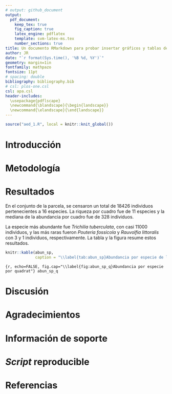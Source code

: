 ```yaml
---
# output: github_document
output: 
  pdf_document:
    keep_tex: true
    fig_caption: true
    latex_engine: pdflatex
    template: svm-latex-ms.tex
    number_sections: true
title: Un documento RMarkdown para probar insertar gráficos y tablas de R
author: JR
date: "`r format(Sys.time(), '%B %d, %Y')`"
geometry: margin=1in
fontfamily: mathpazo
fontsize: 11pt
# spacing: double
bibliography: bibliography.bib
# csl: plos-one.csl
csl: apa.csl
header-includes:
  \usepackage{pdflscape}
  \newcommand{\blandscape}{\begin{landscape}}
  \newcommand{\elandscape}{\end{landscape}}
---
```


```r
source("aed_1.R", local = knitr::knit_global())
```

# Introducción

\ldots

# Metodología

\ldots

# Resultados

En el conjunto de la parcela, se censaron un total de 18426 individuos pertenecientes a 16 especies. La riqueza por cuadro fue de 11 especies y la mediana de la abundancia por cuadro fue de 328 individuos.

La especie más abundante fue *Trichilia tuberculata*, con casi 11000 individuos, y las más raras fueron *Pouteria fossicola* y *Rauvolfia littoralis* con 3 y 1 individuos, respectivamente. La tabla \ref{tab:abun_sp} y la figura \ref{fig:abun_sp_q} resume estos resultados.

```r
knitr::kable(abun_sp,
             caption = "\\label{tab:abun_sp}Abundancia por especie de las familia Apocynaceae, Meliacea y Sapotaceae")
```

```{r, echo=FALSE, fig.cap="\\label{fig:abun_sp_q}Abundancia por especie por quadrat"}
abun_sp_q
```


# Discusión

# Agradecimientos

# Información de soporte

\ldots

# *Script* reproducible

\ldots

# Referencias
